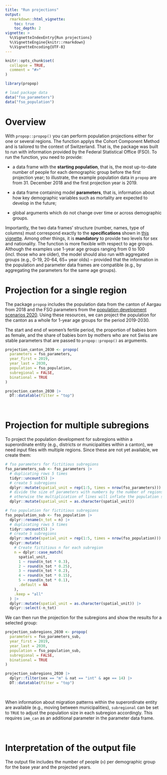 ```yaml
---
title: "Run projections"
output: 
  rmarkdown::html_vignette:
    toc: true
    toc_depth: 2
vignette: >
  %\VignetteIndexEntry{Run projections}
  %\VignetteEngine{knitr::rmarkdown}
  %\VignetteEncoding{UTF-8}
---
```


```r
knitr::opts_chunk$set(
  collapse = TRUE,
  comment = "#>"
)
```

```r
library(propop)

# load package data
data("fso_parameters")
data("fso_population")
```

# Overview

With `propop::propop()` you can perform population projections either for one or 
several regions. The function applys the Cohort Component Method and is tailored 
to the context of Switzerland. That is, the package was built to run with information 
provided by the Federal Statistical Office (FSO). To run the function, you need
to provide:

-   a data frame with the **starting population**, that is, the most up-to-date
number of people for each demographic group before the first projection year; to
illustrate, the example population data in `propop` are from 31. December 2018 
and the first projection year is 2019.

-   a data frame containing model **parameters**, that is, information about how
key demographic variables such as mortality are expected to develop in the future;

-   global arguments which do not change over time or across demographic groups.

Importantly, the two data frames' structure (number, names, type of columns) must
correspond exactly to the **specifications** shown in [this vignette](prepare_data.html). 
Among other things, it is **mandatory** to provide two levels for sex and nationality. 
The function is more flexible with respect to age groups. Although the examples
use 1-year age groups ranging from 0 to 100 (incl. those who are older), the model 
should also run with aggregated groups (e.g., 0-19, 20-64, 65+ year olds) --
provided that the information in the population and parameter data frames are
compatible (e.g., by aggregating the parameters for the same age groups).   

# Projection for a single region

The package `propop` includes the population data from the canton of Aargau from 
2018 and the FSO parameters from the [population development scenarios 2020](https://www.bfs.admin.ch/bfs/en/home/statistics/catalogues-databases.assetdetail.14963221.html). 
Using these resources, we can project the population for the canton as a whole 
for 1-year age groups for the period 2019-2030. 

The start and end of women's fertile period, the proportion of babies born as female, and the 
share of babies born by mothers who are not Swiss are stable parameters that are
passed to `propop::propop()` as arguments.
\

``` r
projection_canton_2030 <- propop(
  parameters = fso_parameters,
  year_first = 2019,
  year_last = 2030,
  population = fso_population,
  subregional = FALSE,
  binational = TRUE
)

projection_canton_2030 |>
  DT::datatable(filter = "top")
```

\

# Projection for multiple subregions

To project the population development for subregions within a superordinate entity 
(e.g., districts or municipalities within a canton), we need input files with 
multiple regions. Since these are not yet available, we create them:

``` r
# fso parameters for fictitious subregions
fso_parameters_sub <- fso_parameters |>
  # duplicating rows 5 times
  tidyr::uncount(5) |>
  # create 5 subregions
  dplyr::mutate(spatial_unit = rep(1:5, times = nrow(fso_parameters))) |>
  # divide the size of parameters with numbers by the number of regions (= 5);
  # otherwise the multiplication of lines will inflate the population size.
  dplyr::mutate(spatial_unit = as.character(spatial_unit))

# fso population for fictitious subregions
fso_population_sub <- fso_population |>
  dplyr::rename(n_tot = n) |>
  # duplicating rows 5 times
  tidyr::uncount(5) |>
  # create 5 subregions
  dplyr::mutate(spatial_unit = rep(1:5, times = nrow(fso_population))) |>
  dplyr::mutate(
    # Create fictitious n for each subregion
    n = dplyr::case_match(
      spatial_unit,
      1 ~ round(n_tot * 0.3),
      2 ~ round(n_tot * 0.25),
      3 ~ round(n_tot * 0.2),
      4 ~ round(n_tot * 0.15),
      5 ~ round(n_tot * 0.1),
      .default = NA
    ),
    .keep = "all"
  ) |>
  dplyr::mutate(spatial_unit = as.character(spatial_unit)) |>
  dplyr::select(-n_tot)
```

We can then run the projection for the subregions and show the results for
a selected group:

``` r
projection_subregions_2030 <- propop(
  parameters = fso_parameters_sub,
  year_first = 2019,
  year_last = 2030,
  population = fso_population_sub,
  subregional = FALSE,
  binational = TRUE
)

projection_subregions_2030 |>
  dplyr::filter(sex == "m" & nat == "int" & age == 14) |>
  DT::datatable(filter = "top")
```
   
\

When information about migration patterns within the superordinate entity are 
available (e.g., moving between municipalities), `subregional` can be set to 
`TRUE` to adjust the population size in each subregion accordingly. This requires 
`imm_can` as an additional parameter in the parameter data frame.

\

# Interpretation of the output file

The output file includes the number of people (`n`) per demographic group for 
the base year and the projected years. 
